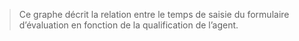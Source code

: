 > Ce graphe décrit la relation entre le temps de saisie du formulaire d'évaluation en fonction de la qualification de l'agent.